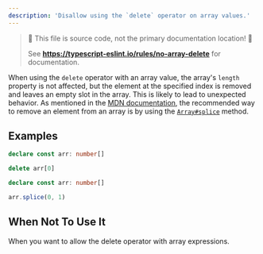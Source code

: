 ```yaml
---
description: 'Disallow using the `delete` operator on array values.'
---
```



> 🛑 This file is source code, not the primary documentation location! 🛑
>
> See **https://typescript-eslint.io/rules/no-array-delete** for documentation.

When using the `delete` operator with an array value, the array's `length` property is not affected,
but the element at the specified index is removed and leaves an empty slot in the array.
This is likely to lead to unexpected behavior. As mentioned in the
[MDN documentation](https://developer.mozilla.org/en-US/docs/Web/JavaScript/Reference/Operators/delete#deleting_array_elements),
the recommended way to remove an element from an array is by using the
[`Array#splice`](https://developer.mozilla.org/en-US/docs/Web/JavaScript/Reference/Global_Objects/Array/splice) method.

## Examples

<Tabs>
<TabItem value="❌ Incorrect">

```ts
declare const arr: number[]

delete arr[0]
```

</TabItem>
<TabItem value="✅ Correct">

```ts
declare const arr: number[]

arr.splice(0, 1)
```

</TabItem>
</Tabs>

## When Not To Use It

When you want to allow the delete operator with array expressions.
